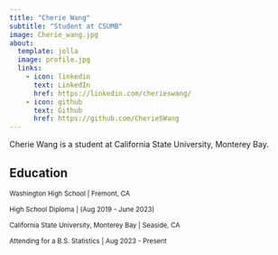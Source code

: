 ```yaml
---
title: "Cherie Wang"
subtitle: "Student at CSUMB"
image: Cherie_wang.jpg
about:
  template: jolla
  image: profile.jpg
  links:
    - icon: linkedin
      text: LinkedIn
      href: https://linkedin.com/cherieswang/
    - icon: github
      text: Github
      href: https://github.com/CherieSWang
---
```


Cherie Wang is a student at California State University, Monterey Bay.

## Education

^Washington\ High\ School\ \|\ Fremont,\ CA^

^High\ School\ Diploma\ \|\ (Aug\ 2019\ -\ June\ 2023)^

~California\ State\ University,\ Monterey\ Bay\ \|\ Seaside,\ CA~

~Attending\ for\ a\ B.S.\ Statistics\ \|\ Aug\ 2023\ -\ Present~
